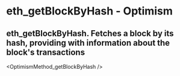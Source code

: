 # eth_getBlockByHash  - Optimism

## eth_getBlockByHash. Fetches a block by its hash, providing with information about the block's transactions


<OptimismMethod_getBlockByHash />
